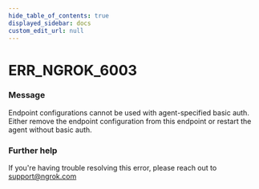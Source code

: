 ```yaml
---
hide_table_of_contents: true
displayed_sidebar: docs
custom_edit_url: null
---
```



# ERR_NGROK_6003

### Message

Endpoint configurations cannot be used with agent-specified basic auth. Either remove the endpoint configuration from this endpoint or restart the agent without basic auth.

### Further help

If you're having trouble resolving this error, please reach out to [support@ngrok.com](mailto:support@ngrok.com?subject=Help%20with%20ERR_NGROK_6003)

<ErrorDetails error="err_ngrok_6003" />
